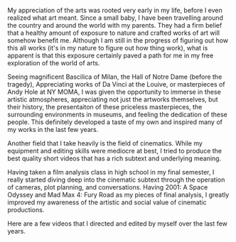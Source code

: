 My appreciation of the arts was rooted very early in my life, before I even realized what art meant. Since a small baby, I have been travelling around the country and around the world with my parents. They had a firm belief that a healthy amount of exposure to nature and crafted works of art will somehow benefit me. Although I am still in the progress of figuring out how this all works (it's in my nature to figure out how thing work), what is apparent is that this exposure certainly paved a path for me in my free exploration of the world of arts. 

Seeing magnificent Bascilica of Milan, the Hall of Notre Dame (before the tragedy), Appreciating works of Da Vinci at the Louive, or masterpieces of Andy Hole at NY MOMA, I was given the opportunity to immerse in these artistic atmospheres, appreciating not just the artworks themselves, but their history, the presentaiton of these priceless masterpieces, the surrounding environments in museums, and feeling the dedication of these people. This definitely developed a taste of my own and inspired many of my works in the last few years. 

Another field that I take heavily is the field of cinematics. While my equipment and editing skills were mediocre at best, I tried to produce the best quality short videos that has a rich subtext and underlying meaning. 

Having taken a film analysis class in high school in my final semester, I really started diving deep into the cinematic subtext through the operation of cameras, plot planning, and conversations. Having 2001: A Space Odyssey and Mad Max 4: Fury Road as my pieces of final analysis, I greatly improved my awareness of the artistic and social value of cinematic productions. 

Here are a few videos that I directed and edited by myself over the last few years. 